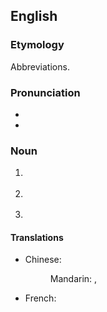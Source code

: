 {{also|physio-}}

==English==

===Etymology===
Abbreviations.

===Pronunciation===
* {{IPA|en|/ˈfɪzɪəʊ/}}
* {{audio|en|LL-Q1860 (eng)-Vealhurl-physio.wav|Audio (UK)}}

===Noun===
{{en-noun|~}}

# {{lb|en|colloquial|countable}} {{abbr of|en|physiotherapist}}
# {{lb|en|colloquial|uncountable}} {{abbr of|en|physiotherapy}}
# {{lb|en|colloquial|uncountable}} {{abbr of|en|physiology}}
#: {{ux|en|I have my '''physio''' lab at 8:00am.}}

====Translations====
{{trans-top|Abbreviation of physiotherapist}}
* Chinese:
*: Mandarin: {{t+|cmn|理療師}}, {{t+|cmn|理疗师|tr=lǐliáoshī}}
* French: {{t+|fr|kiné|m|f}}
{{trans-bottom}}